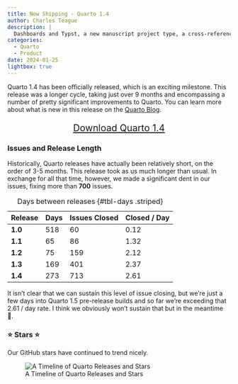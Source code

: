 ```yaml
---
title: Now Shipping - Quarto 1.4
author: Charles Teague
description: |
  Dashboards and Typst, a new manuscript project type, a cross-reference overhaul, Shiny for Python support, and a ton more.
categories:
  - Quarto
  - Product
date: 2024-01-25
lightbox: true
---
```


Quarto 1.4 has been officially released, which is an exciting milestone. This release was a longer cycle, taking just over 9 months and encompassing a number of pretty significant improvements to Quarto. You can learn more about what is new in this release on the [Quarto Blog](https://quarto.org/docs/blog/posts/2024-01-24-1.4-release/).

::: {.button style="font-size: 1.5em; text-align: center;"}
[Download Quarto 1.4](https://quarto.org/docs/download/)
:::

### Issues and Release Length

Historically, Quarto releases have actually been relatively short, on the order of 3-5 months. This release took as us much longer than usual. In exchange for all that time, however, we made a significant dent in our issues, fixing more than **700** issues.

| Release | Days | Issues Closed | Closed / Day |
|---------|------|---------------|--------------|
| **1.0** | 518  | 60            | 0.12         |
| **1.1** | 65   | 86            | 1.32         |
| **1.2** | 75   | 159           | 2.12         |
| **1.3** | 169  | 401           | 2.37         |
| **1.4** | 273  | 713           | 2.61         |

: Days between releases {#tbl-days .striped}

It isn't clear that we can sustain this level of issue closing, but we're just a few days into Quarto 1.5 pre-release builds and so far we're exceeding that 2.61 / day rate. I think we obviously won't sustain that but in the meantime 🍻.

### ⭐ Stars ⭐

Our GitHub stars have continued to trend nicely.

![A Timeline of Quarto Releases and Stars](quarto-stars.svg){#fig-timeline}